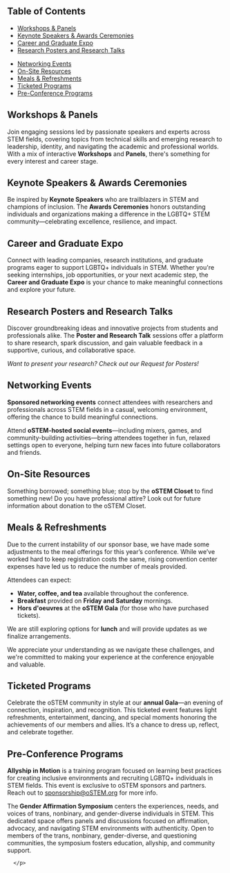 
<SiteLayout title="What to Expect" accent="nav-green">

<div className="mb-8">
  <h2 className="text-nav-green font-bold text-2xl mb-4">Table of Contents</h2>
  <div className="grid grid-cols-1 sm:grid-cols-2 gap-4">
    <ul className="space-y-2">
      <li><a href="#workshops" className="text-nav-green hover:underline">Workshops & Panels</a></li>
      <li><a href="#keynotes" className="text-nav-green hover:underline">Keynote Speakers & Awards Ceremonies</a></li>
      <li><a href="#expo" className="text-nav-green hover:underline">Career and Graduate Expo</a></li>
      <li><a href="#posters" className="text-nav-green hover:underline">Research Posters and Research Talks</a></li>
    </ul>
    <ul className="space-y-2">
      <li><a href="#networking" className="text-nav-green hover:underline">Networking Events</a></li>
      <li><a href="#resources" className="text-nav-green hover:underline">On-Site Resources</a></li>
      <li><a href="#meals" className="text-nav-green hover:underline">Meals & Refreshments</a></li>
      <li><a href="#ticketed-programs" className="text-nav-green hover:underline">Ticketed Programs</a></li>
      <li><a href="#pre-conference" className="text-nav-green hover:underline">Pre-Conference Programs</a></li>
    </ul>
  </div>
</div>



<div>
  <h2 id="workshops" className="text-nav-green font-bold">Workshops & Panels</h2>
  <div className="bg-primary rounded p-4 pb-6">
    <p>
      Join engaging sessions led by passionate speakers and experts across STEM fields, covering topics from technical skills and emerging research to leadership, identity, and navigating the academic and professional worlds. With a mix of interactive <strong>Workshops</strong> and <strong>Panels</strong>, there's something for every interest and career stage.
    </p>
  </div>
</div>

<div>
  <h2 id="keynotes" className="text-nav-green font-bold">Keynote Speakers & Awards Ceremonies</h2>
  <div className="bg-primary rounded p-4 pb-6">
    <p>
      Be inspired by <strong>Keynote Speakers</strong> who are trailblazers in STEM and champions of inclusion. The <strong>Awards Ceremonies</strong> honors outstanding individuals and organizations making a difference in the LGBTQ+ STEM community—celebrating excellence, resilience, and impact.
    </p>
  </div>
</div>

<div>
  <h2 id="expo" className="text-nav-green font-bold">Career and Graduate Expo</h2>
  <div className="bg-primary rounded p-4 pb-6">
    <p>
      Connect with leading companies, research institutions, and graduate programs eager to support LGBTQ+ individuals in STEM. Whether you're seeking internships, job opportunities, or your next academic step, the <strong>Career and Graduate Expo</strong> is your chance to make meaningful connections and explore your future.
    </p>
  </div>
</div>

<div>
  <h2 id="posters" className="text-nav-green font-bold">Research Posters and Research Talks</h2>
  <div className="bg-primary rounded p-4 pb-6">
    <p>
      Discover groundbreaking ideas and innovative projects from students and professionals alike. The <strong>Poster and Research Talk</strong> sessions offer a platform to share research, spark discussion, and gain valuable feedback in a supportive, curious, and collaborative space.
    </p>
    <p>
      <em>Want to present your research? Check out our Request for Posters!</em>
    </p>
  </div>
</div>


<div>
  <h2 id="networking" className="text-nav-green font-bold">Networking Events</h2>
  <div className="bg-primary rounded p-4 pb-6">
    <p>
      <strong>Sponsored networking events</strong> connect attendees with researchers and professionals across STEM fields in a casual, welcoming environment, offering the chance to build meaningful connections.
    </p>
    <p>
      Attend <strong>oSTEM-hosted social events</strong>—including mixers, games, and community-building activities—bring attendees together in fun, relaxed settings open to everyone, helping turn new faces into future collaborators and friends.
    </p>
  </div>
</div>
<div>
  <h2 id="resources" className="text-nav-green font-bold">On-Site Resources</h2>
  <div className="bg-primary rounded p-4 pb-6">
    <p>
      Something borrowed; something blue; stop by the <strong>oSTEM Closet</strong> to find something new! Do you have professional attire? Look out for future information about donation to the oSTEM Closet.
    </p>
  </div>
</div>
<div>
  <h2 id="meals" className="text-nav-green font-bold">Meals & Refreshments</h2>
  <div className="bg-primary rounded p-4 pb-6">
    <p>
      Due to the current instability of our sponsor base, we have made some adjustments to the meal offerings for this year’s conference. While we’ve worked hard to keep registration costs the same, rising convention center expenses have led us to reduce the number of meals provided.
    </p>
    <p>
      Attendees can expect:
    </p>
    <ul className="list-disc pl-6">
      <li><strong>Water, coffee, and tea</strong> available throughout the conference.</li>
      <li><strong>Breakfast</strong> provided on <strong>Friday and Saturday</strong> mornings.</li>
      <li><strong>Hors d'oeuvres</strong> at the <strong>oSTEM Gala</strong> (for those who have purchased tickets).</li>
    </ul>
    <p>
      We are still exploring options for <strong>lunch</strong> and will provide updates as we finalize arrangements.
    </p>
    <p>
      We appreciate your understanding as we navigate these challenges, and we're committed to making your experience at the conference enjoyable and valuable.
    </p>
  </div>
</div>


<div>
  <h2 id="ticketed-programs" className="text-nav-green font-bold">Ticketed Programs</h2>
  <div className="bg-primary rounded p-4 pb-6">
    <p>
      Celebrate the oSTEM community in style at our <strong>annual Gala</strong>—an evening of connection, inspiration, and recognition. This ticketed event features light refreshments, entertainment, dancing, and special moments honoring the achievements of our members and allies. It’s a chance to dress up, reflect, and celebrate together.
    </p>
  </div>
</div>

<div>
  <h2 id="pre-conference" className="text-nav-green font-bold">Pre-Conference Programs </h2>
  <div className="bg-primary rounded p-4 pb-6">
    <p>
      <strong>Allyship in Motion</strong> is a training program focused on learning best practices for creating inclusive environments and recruiting LGBTQ+ individuals in STEM fields. This event is exclusive to oSTEM sponsors and partners.  Reach out to <a href="mailto:sponsorship@oSTEM.org" className="text-nav-green hover:underline">sponsorship@oSTEM.org</a> for more info.
    </p>
    <p>
      The<strong> Gender Affirmation Symposium</strong> centers the experiences, needs, and voices of trans, nonbinary, and gender-diverse individuals in STEM. This dedicated space offers panels and discussions focused on affirmation, advocacy, and navigating STEM environments with authenticity. Open to members of the trans, nonbinary, gender-diverse, and questioning communities, the symposium fosters education, allyship, and community support.
      
      </p>
  </div>
</div>


</SiteLayout>
